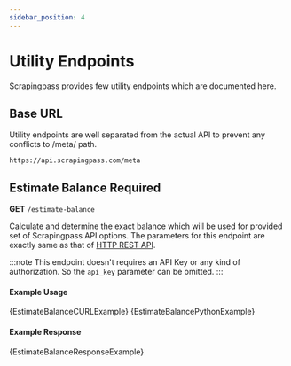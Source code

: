 ```yaml
---
sidebar_position: 4
---
```


# Utility Endpoints

Scrapingpass provides few utility endpoints which are documented here.



## Base URL

Utility endpoints are well separated from the actual API to prevent any conflicts to /meta/ path.

```
https://api.scrapingpass.com/meta
```

## Estimate Balance Required

**GET** `/estimate-balance`

Calculate and determine the exact balance which will be used for provided set of Scrapingpass API options. The parameters for this endpoint are exactly same as that of [HTTP REST API](getting-started/http-rest-api#specifying-api-options).

:::note
This endpoint doesn't requires an API Key or any kind of authorization. So the `api_key` parameter can be omitted.
:::

#### Example Usage

<Tabs>
    <TabItem value="curl" label="cURL" default>
        <CodeBlock className="language-shell">{EstimateBalanceCURLExample}</CodeBlock>
    </TabItem>
    <TabItem value="python" label="Python">
        <CodeBlock className="language-python">{EstimateBalancePythonExample}</CodeBlock>
    </TabItem>
</Tabs>

#### Example Response

<CodeBlock className="language-json">{EstimateBalanceResponseExample}</CodeBlock>


